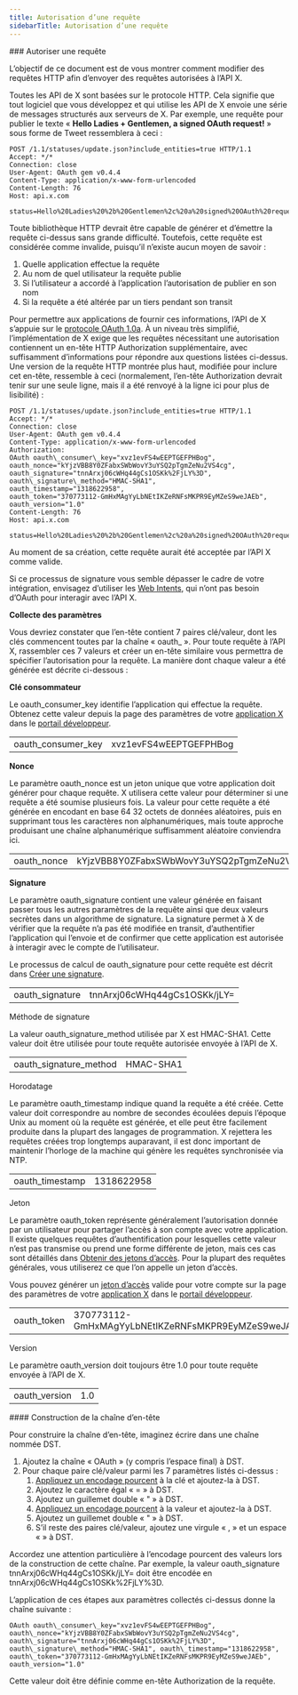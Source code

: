 ```yaml
---
title: Autorisation d’une requête
sidebarTitle: Autorisation d’une requête
---
```



<div id="authorizing-a-request">
  ### Autoriser une requête
</div>

L’objectif de ce document est de vous montrer comment modifier des requêtes HTTP afin d’envoyer des requêtes autorisées à l’API X.

Toutes les API de X sont basées sur le protocole HTTP. Cela signifie que tout logiciel que vous développez et qui utilise les API de X envoie une série de messages structurés aux serveurs de X. Par exemple, une requête pour publier le texte « **Hello Ladies + Gentlemen, a signed OAuth request!** » sous forme de Tweet ressemblera à ceci :

```
POST /1.1/statuses/update.json?include_entities=true HTTP/1.1
Accept: */*
Connection: close
User-Agent: OAuth gem v0.4.4
Content-Type: application/x-www-form-urlencoded
Content-Length: 76
Host: api.x.com

status=Hello%20Ladies%20%2b%20Gentlemen%2c%20a%20signed%20OAuth%20request%21
```

Toute bibliothèque HTTP devrait être capable de générer et d’émettre la requête ci-dessus sans grande difficulté. Toutefois, cette requête est considérée comme invalide, puisqu’il n’existe aucun moyen de savoir :

1. Quelle application effectue la requête
2. Au nom de quel utilisateur la requête publie
3. Si l’utilisateur a accordé à l’application l’autorisation de publier en son nom
4. Si la requête a été altérée par un tiers pendant son transit

Pour permettre aux applications de fournir ces informations, l’API de X s’appuie sur le [protocole OAuth 1.0a](http://tools.ietf.org/html/rfc5849). À un niveau très simplifié, l’implémentation de X exige que les requêtes nécessitant une autorisation contiennent un en-tête HTTP Authorization supplémentaire, avec suffisamment d’informations pour répondre aux questions listées ci-dessus. Une version de la requête HTTP montrée plus haut, modifiée pour inclure cet en-tête, ressemble à ceci (normalement, l’en-tête Authorization devrait tenir sur une seule ligne, mais il a été renvoyé à la ligne ici pour plus de lisibilité) :

```
POST /1.1/statuses/update.json?include_entities=true HTTP/1.1
Accept: */*
Connection: close
User-Agent: OAuth gem v0.4.4
Content-Type: application/x-www-form-urlencoded
Authorization:
OAuth oauth\_consumer\_key="xvz1evFS4wEEPTGEFPHBog",
oauth_nonce="kYjzVBB8Y0ZFabxSWbWovY3uYSQ2pTgmZeNu2VS4cg",
oauth_signature="tnnArxj06cWHq44gCs1OSKk%2FjLY%3D",
oauth\_signature\_method="HMAC-SHA1",
oauth_timestamp="1318622958",
oauth_token="370773112-GmHxMAgYyLbNEtIKZeRNFsMKPR9EyMZeS9weJAEb",
oauth_version="1.0"
Content-Length: 76
Host: api.x.com

status=Hello%20Ladies%20%2b%20Gentlemen%2c%20a%20signed%20OAuth%20request%21
```

Au moment de sa création, cette requête aurait été acceptée par l’API X comme valide.

Si ce processus de signature vous semble dépasser le cadre de votre intégration, envisagez d’utiliser les [Web Intents](https://dev.x.com/web/intents), qui n’ont pas besoin d’OAuth pour interagir avec l’API X.
 

**Collecte des paramètres**

Vous devriez constater que l’en-tête contient 7 paires clé/valeur, dont les clés commencent toutes par la chaîne « oauth&#95; ». Pour toute requête à l’API X, rassembler ces 7 valeurs et créer un en-tête similaire vous permettra de spécifier l’autorisation pour la requête. La manière dont chaque valeur a été générée est décrite ci-dessous :

**Clé consommateur**

Le oauth&#95;consumer&#95;key identifie l’application qui effectue la requête. Obtenez cette valeur depuis la page des paramètres de votre [application X](/fr/resources/fundamentals/developer-apps) dans le [portail développeur](/fr/resources/fundamentals/developer-portal).

|     |     |
| :--- | :--- |
| oauth&#95;consumer&#95;key | xvz1evFS4wEEPTGEFPHBog |

**Nonce**

Le paramètre oauth&#95;nonce est un jeton unique que votre application doit générer pour chaque requête. X utilisera cette valeur pour déterminer si une requête a été soumise plusieurs fois. La valeur pour cette requête a été générée en encodant en base 64 32 octets de données aléatoires, puis en supprimant tous les caractères non alphanumériques, mais toute approche produisant une chaîne alphanumérique suffisamment aléatoire conviendra ici.

|     |     |
| :--- | :--- |
| oauth&#95;nonce | kYjzVBB8Y0ZFabxSWbWovY3uYSQ2pTgmZeNu2VS4cg |

**Signature**

Le paramètre oauth&#95;signature contient une valeur générée en faisant passer tous les autres paramètres de la requête ainsi que deux valeurs secrètes dans un algorithme de signature. La signature permet à X de vérifier que la requête n’a pas été modifiée en transit, d’authentifier l’application qui l’envoie et de confirmer que cette application est autorisée à interagir avec le compte de l’utilisateur.

Le processus de calcul de oauth&#95;signature pour cette requête est décrit dans [Créer une signature](/fr/resources/fundamentals/authentication/oauth-1-0a/creating-a-signature).

|     |     |
| :--- | :--- |
| oauth&#95;signature | tnnArxj06cWHq44gCs1OSKk/jLY= |

Méthode de signature

La valeur oauth&#95;signature&#95;method utilisée par X est HMAC-SHA1. Cette valeur doit être utilisée pour toute requête autorisée envoyée à l’API de X.

|     |     |
| :--- | :--- |
| oauth&#95;signature&#95;method | HMAC-SHA1 |

Horodatage

Le paramètre oauth&#95;timestamp indique quand la requête a été créée. Cette valeur doit correspondre au nombre de secondes écoulées depuis l’époque Unix au moment où la requête est générée, et elle peut être facilement produite dans la plupart des langages de programmation. X rejettera les requêtes créées trop longtemps auparavant, il est donc important de maintenir l’horloge de la machine qui génère les requêtes synchronisée via NTP.

|     |     |
| :--- | :--- |
| oauth&#95;timestamp | 1318622958 |

Jeton

Le paramètre oauth&#95;token représente généralement l’autorisation donnée par un utilisateur pour partager l’accès à son compte avec votre application. Il existe quelques requêtes d’authentification pour lesquelles cette valeur n’est pas transmise ou prend une forme différente de jeton, mais ces cas sont détaillés dans [Obtenir des jetons d’accès](/fr/resources/fundamentals/authentication/oauth-1-0a/obtaining-user-access-tokens). Pour la plupart des requêtes générales, vous utiliserez ce que l’on appelle un jeton d’accès.

Vous pouvez générer un [jeton d’accès](/fr/resources/fundamentals/authentication/oauth-1-0a/obtaining-user-access-tokens) valide pour votre compte sur la page des paramètres de votre [application X](/fr/resources/fundamentals/developer-apps) dans le [portail développeur](/fr/resources/fundamentals/developer-portal).

|     |     |
| :--- | :--- |
| oauth&#95;token | 370773112-GmHxMAgYyLbNEtIKZeRNFsMKPR9EyMZeS9weJAEb |

Version

Le paramètre oauth&#95;version doit toujours être 1.0 pour toute requête envoyée à l’API de X.

|     |     |
| :--- | :--- |
| oauth&#95;version | 1.0 |

<div id="building-the-header-string">
  #### Construction de la chaîne d’en-tête
</div>

Pour construire la chaîne d’en-tête, imaginez écrire dans une chaîne nommée DST.

1. Ajoutez la chaîne « OAuth » (y compris l’espace final) à DST.
2. Pour chaque paire clé/valeur parmi les 7 paramètres listés ci-dessus :
   1. [Appliquez un encodage pourcent](/fr/resources/fundamentals/authentication/oauth-1-0a/obtaining-user-access-tokens) à la clé et ajoutez-la à DST.
   2. Ajoutez le caractère égal « = » à DST.
   3. Ajoutez un guillemet double « &quot; » à DST.
   4. [Appliquez un encodage pourcent](/fr/resources/fundamentals/authentication/oauth-1-0a/obtaining-user-access-tokens) à la valeur et ajoutez-la à DST.
   5. Ajoutez un guillemet double « &quot; » à DST.
   6. S’il reste des paires clé/valeur, ajoutez une virgule « , » et un espace «  » à DST.

Accordez une attention particulière à l’encodage pourcent des valeurs lors de la construction de cette chaîne. Par exemple, la valeur oauth&#95;signature tnnArxj06cWHq44gCs1OSKk/jLY= doit être encodée en tnnArxj06cWHq44gCs1OSKk%2FjLY%3D.

L’application de ces étapes aux paramètres collectés ci-dessus donne la chaîne suivante :

```
OAuth oauth\_consumer\_key="xvz1evFS4wEEPTGEFPHBog", oauth\_nonce="kYjzVBB8Y0ZFabxSWbWovY3uYSQ2pTgmZeNu2VS4cg", oauth\_signature="tnnArxj06cWHq44gCs1OSKk%2FjLY%3D", oauth\_signature\_method="HMAC-SHA1", oauth\_timestamp="1318622958", oauth\_token="370773112-GmHxMAgYyLbNEtIKZeRNFsMKPR9EyMZeS9weJAEb", oauth_version="1.0"
```

Cette valeur doit être définie comme en-tête Authorization de la requête.